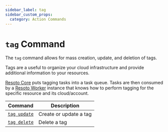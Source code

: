 ```yaml
---
sidebar_label: tag
sidebar_custom_props:
  category: Action Commands
---
```


# `tag` Command

The `tag` command allows for mass creation, update, and deletion of tags.

Tags are a useful to organize your cloud infrastructure and provide additional information to your resources.

[Resoto Core](../../components/core.mdx) puts tagging tasks into a task queue. Tasks are then consumed by a [Resoto Worker](../../components/worker.mdx) instance that knows how to perform tagging for the specific resource and its cloud/account.

| Command                      | Description            |
| ---------------------------- | ---------------------- |
| [`tag update`](./update.mdx) | Create or update a tag |
| [`tag delete`](./delete.mdx) | Delete a tag           |
